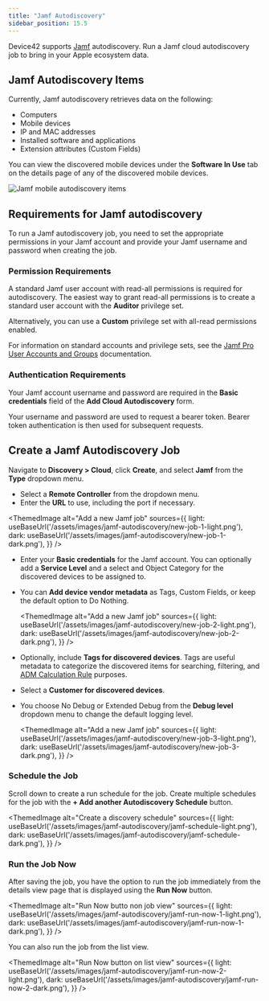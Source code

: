 ```yaml
---
title: "Jamf Autodiscovery"
sidebar_position: 15.5
---
```



Device42 supports [Jamf](https://www.jamf.com/) autodiscovery. Run a Jamf cloud autodiscovery job to bring in your Apple ecosystem data.

## Jamf Autodiscovery Items

Currently, Jamf autodiscovery retrieves data on the following:

- Computers
- Mobile devices
- IP and MAC addresses
- Installed software and applications
- Extension attributes (Custom Fields)

You can view the discovered mobile devices under the **Software In Use** tab on the details page of any of the discovered mobile devices.

![Jamf mobile autodiscovery items](/assets/images/jamf-autodiscovery/jamf-mobile-discovery-sw.png)

## Requirements for Jamf autodiscovery

To run a Jamf autodiscovery job, you need to set the appropriate permissions in your Jamf account and provide your Jamf username and password when creating the job.

### Permission Requirements

A standard Jamf user account with read-all permissions is required for autodiscovery. The easiest way to grant read-all permissions is to create a standard user account with the **Auditor** privilege set. 

Alternatively, you can use a **Custom** privilege set with all-read permissions enabled. 

For information on standard accounts and privilege sets, see the [Jamf Pro User Accounts and Groups](https://learn.jamf.com/en-US/bundle/jamf-pro-documentation-current/page/Jamf_Pro_User_Accounts_and_Groups.html) documentation.

### Authentication Requirements 

Your Jamf account username and password are required in the **Basic credentials** field of the **Add Cloud Autodiscovery** form.  

Your username and password are used to request a bearer token. Bearer token authentication is then used for subsequent requests.

## Create a Jamf Autodiscovery Job

Navigate to **Discovery > Cloud**, click **Create**, and select **Jamf** from the **Type** dropdown menu.
- Select a **Remote Controller** from the dropdown menu. 
- Enter the **URL** to use, including the port if necessary.

<ThemedImage
  alt="Add a new Jamf job"
  sources={{
    light: useBaseUrl('/assets/images/jamf-autodiscovery/new-job-1-light.png'),
    dark: useBaseUrl('/assets/images/jamf-autodiscovery/new-job-1-dark.png'),
  }}
/>

- Enter your **Basic credentials** for the Jamf account. You can optionally add a **Service Level** and a select and Object Category for the discovered devices to be assigned to.
- You can **Add device vendor metadata** as Tags, Custom Fields, or keep the default option to Do Nothing.

  <ThemedImage
    alt="Add a new Jamf job"
    sources={{
      light: useBaseUrl('/assets/images/jamf-autodiscovery/new-job-2-light.png'),
      dark: useBaseUrl('/assets/images/jamf-autodiscovery/new-job-2-dark.png'),
    }}
  />

- Optionally, include **Tags for discovered devices**. Tags are useful metadata to categorize the discovered items for searching, filtering, and [ADM Calculation Rule](/apps/application-groups/calculation-rules/#what-are-calculation-rules) purposes.
- Select a **Customer for discovered devices**.
- You choose No Debug or Extended Debug from the **Debug level** dropdown menu to change the default logging level.

  <ThemedImage
    alt="Add a new Jamf job"
    sources={{
      light: useBaseUrl('/assets/images/jamf-autodiscovery/new-job-3-light.png'),
      dark: useBaseUrl('/assets/images/jamf-autodiscovery/new-job-3-dark.png'),
    }}
  />

### Schedule the Job

Scroll down to create a run schedule for the job. Create multiple schedules for the job with the **+ Add another Autodiscovery Schedule** button.

<ThemedImage
  alt="Create a discovery schedule"
  sources={{
    light: useBaseUrl('/assets/images/jamf-autodiscovery/jamf-schedule-light.png'),
    dark: useBaseUrl('/assets/images/jamf-autodiscovery/jamf-schedule-dark.png'),
  }}
/>

### Run the Job Now

After saving the job, you have the option to run the job immediately from the details view page that is displayed using the **Run Now** button.

<ThemedImage
  alt="Run Now butto non job view"
  sources={{
    light: useBaseUrl('/assets/images/jamf-autodiscovery/jamf-run-now-1-light.png'),
    dark: useBaseUrl('/assets/images/jamf-autodiscovery/jamf-run-now-1-dark.png'),
  }}
/>

You can also run the job from the list view. 

<ThemedImage
  alt="Run Now button on list view"
  sources={{
    light: useBaseUrl('/assets/images/jamf-autodiscovery/jamf-run-now-2-light.png'),
    dark: useBaseUrl('/assets/images/jamf-autodiscovery/jamf-run-now-2-dark.png'),
  }}
/>
